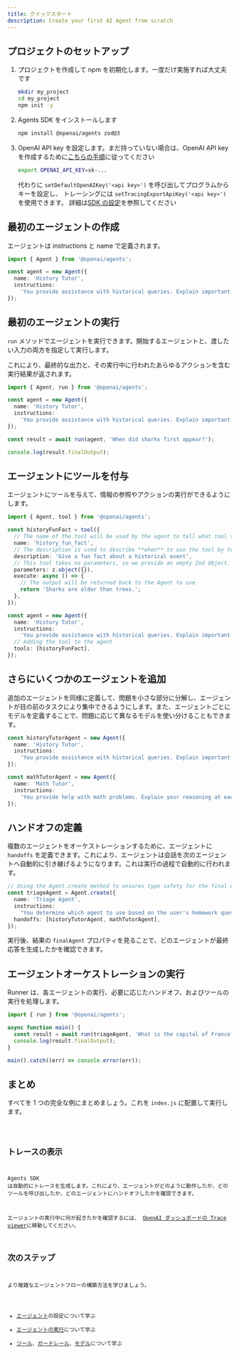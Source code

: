 ```yaml
---
title: クイックスタート
description: Create your first AI Agent from scratch
---
```



## プロジェクトのセットアップ

<Steps>

1. プロジェクトを作成して npm を初期化します。一度だけ実施すれば大丈夫です

   ```bash
   mkdir my_project
   cd my_project
   npm init -y
   ```

2. Agents SDK をインストールします

   ```bash
   npm install @openai/agents zod@3
   ```

3. OpenAI API key を設定します。まだ持っていない場合は、OpenAI API key を作成するために[こちらの手順](https://platform.openai.com/docs/quickstart#create-and-export-an-api-key)に従ってください

   ```bash
   export OPENAI_API_KEY=sk-...
   ```

   代わりに `setDefaultOpenAIKey('<api key>')` を呼び出してプログラムからキーを設定し、
   トレーシングには `setTracingExportApiKey('<api key>')` を使用できます。
   詳細は[SDK の設定](/openai-agents-js/ja/guides/config)を参照してください

</Steps>

## 最初のエージェントの作成

エージェントは instructions と name で定義されます。

```typescript
import { Agent } from '@openai/agents';

const agent = new Agent({
  name: 'History Tutor',
  instructions:
    'You provide assistance with historical queries. Explain important events and context clearly.',
});
```

## 最初のエージェントの実行

`run` メソッドでエージェントを実行できます。開始するエージェントと、渡したい入力の両方を指定して実行します。

これにより、最終的な出力と、その実行中に行われたあらゆるアクションを含む実行結果が返されます。

```typescript
import { Agent, run } from '@openai/agents';

const agent = new Agent({
  name: 'History Tutor',
  instructions:
    'You provide assistance with historical queries. Explain important events and context clearly.',
});

const result = await run(agent, 'When did sharks first appear?');

console.log(result.finalOutput);
```

## エージェントにツールを付与

エージェントにツールを与えて、情報の参照やアクションの実行ができるようにします。

```typescript
import { Agent, tool } from '@openai/agents';

const historyFunFact = tool({
  // The name of the tool will be used by the agent to tell what tool to use.
  name: 'history_fun_fact',
  // The description is used to describe **when** to use the tool by telling it **what** it does.
  description: 'Give a fun fact about a historical event',
  // This tool takes no parameters, so we provide an empty Zod Object.
  parameters: z.object({}),
  execute: async () => {
    // The output will be returned back to the Agent to use
    return 'Sharks are older than trees.';
  },
});

const agent = new Agent({
  name: 'History Tutor',
  instructions:
    'You provide assistance with historical queries. Explain important events and context clearly.',
  // Adding the tool to the agent
  tools: [historyFunFact],
});
```

## さらにいくつかのエージェントを追加

追加のエージェントを同様に定義して、問題を小さな部分に分解し、エージェントが目の前のタスクにより集中できるようにします。また、エージェントごとにモデルを定義することで、問題に応じて異なるモデルを使い分けることもできます。

```typescript
const historyTutorAgent = new Agent({
  name: 'History Tutor',
  instructions:
    'You provide assistance with historical queries. Explain important events and context clearly.',
});

const mathTutorAgent = new Agent({
  name: 'Math Tutor',
  instructions:
    'You provide help with math problems. Explain your reasoning at each step and include examples',
});
```

## ハンドオフの定義

複数のエージェントをオーケストレーションするために、エージェントに `handoffs` を定義できます。これにより、エージェントは会話を次のエージェントへ自動的に引き継げるようになります。これは実行の過程で自動的に行われます。

```typescript
// Using the Agent.create method to ensures type safety for the final output
const triageAgent = Agent.create({
  name: 'Triage Agent',
  instructions:
    "You determine which agent to use based on the user's homework question",
  handoffs: [historyTutorAgent, mathTutorAgent],
});
```

実行後、結果の `finalAgent` プロパティを見ることで、どのエージェントが最終応答を生成したかを確認できます。

## エージェントオーケストレーションの実行

Runner は、各エージェントの実行、必要に応じたハンドオフ、およびツールの実行を処理します。

```typescript
import { run } from '@openai/agents';

async function main() {
  const result = await run(triageAgent, 'What is the capital of France?');
  console.log(result.finalOutput);
}

main().catch((err) => console.error(err));
```

## まとめ

すべてを 1 つの完全な例にまとめましょう。これを `index.js` に配置して実行します。

<Code lang="typescript" code={quickstartExample} title="Quickstart" />

## トレースの表示

Agents SDK は自動的にトレースを生成します。これにより、エージェントがどのように動作したか、どのツールを呼び出したか、どのエージェントにハンドオフしたかを確認できます。

エージェントの実行中に何が起きたかを確認するには、
[OpenAI ダッシュボードの Trace viewer](https://platform.openai.com/traces)に移動してください。

## 次のステップ

より複雑なエージェントフローの構築方法を学びましょう。

- [エージェント](/openai-agents-js/ja/guides/agents)の設定について学ぶ
- [エージェントの実行](/openai-agents-js/ja/guides/running-agents)について学ぶ
- [ツール](/openai-agents-js/ja/guides/tools)、[ガードレール](/openai-agents-js/ja/guides/guardrails)、[モデル](/openai-agents-js/ja/guides/models)について学ぶ
